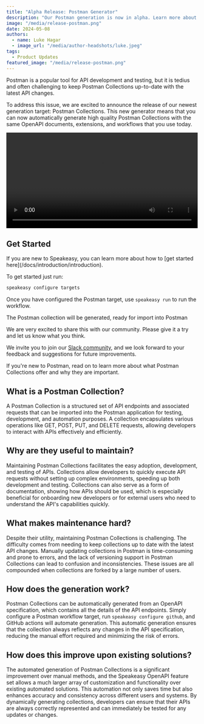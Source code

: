 ```yaml
---
title: "Alpha Release: Postman Generator"
description: "Our Postman generation is now in alpha. Learn more about how you can automatically create high quality Postman Collections"
image: "/media/release-postman.png"
date: 2024-05-08
authors:
  - name: Luke Hagar
  - image_url: "/media/author-headshots/luke.jpeg"
tags:
  - Product Updates
featured_image: "/media/release-postman.png"
---
```



Postman is a popular tool for API development and testing, but it is tedius and often challenging to keep Postman Collections up-to-date with the latest API changes.

To address this issue, we are excited to announce the release of our newest generation target: Postman Collections. This new generator means that you can now automatically generate high quality Postman Collections with the same OpenAPI documents, extensions, and workflows that you use today.


<div className='mt-10'>
  <video controls={false} loop={true} autoPlay={true} width="100%" >
    <source src={ postman_generator } type="video/mp4" />
  </video>
</div>


## Get Started

<Callout title="Learn more" variant="info">
  If you are new to Speakeasy, you can learn more about how to [get started here](/docs/introduction/introduction).
</Callout>

To get started just run:
```bash
speakeasy configure targets
```

Once you have configured the Postman target, use `speakeasy run` to run the workflow.

The Postman collection will be generated, ready for import into Postman

We are very excited to share this with our community. Please give it a try and let us know what you think.

We invite you to join our [Slack community](https://join.slack.com/t/speakeasy-dev/shared_invite/zt-1cwb3flxz-lS5SyZxAsF_3NOq5xc8Cjw), and we look forward to your feedback and suggestions for future improvements.

<Callout title="Read on" variant="info">
  If you're new to Postman, read on to learn more
  about what Postman Collections offer and why they are important.
</Callout>

## What is a Postman Collection?

A Postman Collection is a structured set of API endpoints and associated requests that can be imported into the Postman application for testing, development, and automation purposes. A collection encapsulates various operations like GET, POST, PUT, and DELETE requests, allowing developers to interact with APIs effectively and efficiently.

## Why are they useful to maintain?

Maintaining Postman Collections facilitates the easy adoption, development, and testing of APIs. Collections allow developers to quickly execute API requests without setting up complex environments, speeding up both development and testing. Collections can also serve as a form of documentation, showing how APIs should be used, which is especially beneficial for onboarding new developers or for external users who need to understand the API's capabilities quickly.

## What makes maintenance hard?

Despite their utility, maintaining Postman Collections is challenging. The difficulty comes from needing to keep collections up to date with the latest API changes. Manually updating collections in Postman is time-consuming and prone to errors, and the lack of versioning support in Postman Collections can lead to confusion and inconsistencies. These issues are all compounded when collections are forked by a large number of users.

## How does the generation work?

Postman Collections can be automatically generated from an OpenAPI specification, which contains all the details of the API endpoints. Simply configure a Postman workflow target, run `speakeasy configure github`, and GitHub actions will automate generation. This automatic generation ensures that the collection always reflects any changes in the API specification, reducing the manual effort required and minimizing the risk of errors.

## How does this improve upon existing solutions?

The automated generation of Postman Collections is a significant improvement over manual methods, and the Speakeasy OpenAPI feature set allows a much larger array of customization and functionality over existing automated solutions. This automation not only saves time but also enhances accuracy and consistency across different users and systems. By dynamically generating collections, developers can ensure that their APIs are always correctly represented and can immediately be tested for any updates or changes.
